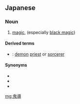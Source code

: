 ==Japanese==
{{ja-kanjitab|き|どう|yomi=o}}

===Noun===
{{ja-noun|きどう}}

# [[magic]], (especially [[black magic]])

====Derived terms====
* {{ja-r|鬼導師|きどうし}}: [[demon]] [[priest]] or [[sorcerer]]

====Synonyms====
* {{ja-r|鬼術|きじゅつ}}
* {{ja-r|鬼法|きほう}}
* {{ja-r|鬼道|きどう}}

[[mg:鬼導]]